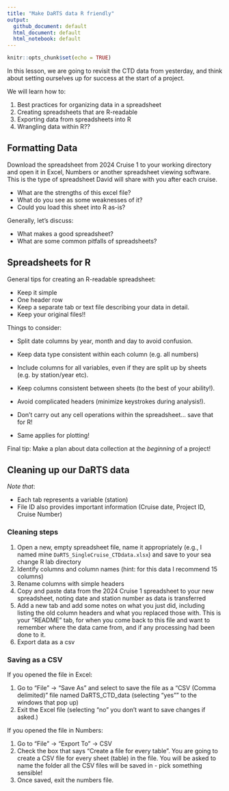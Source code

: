 ```yaml
---
title: "Make DaRTS data R friendly"
output: 
  github_document: default
  html_document: default
  html_notebook: default
---
```


```r
knitr::opts_chunk$set(echo = TRUE)
```

In this lesson, we are going to revisit the CTD data from yesterday, and think about setting ourselves up for success at the start of a project.

We will learn how to:

1.  Best practices for organizing data in a spreadsheet
2.  Creating spreadsheets that are R-readable
3.  Exporting data from spreadsheets into R
4.  Wrangling data within R??

## Formatting Data

Download the spreadsheet from 2024 Cruise 1 to your working directory and open it in Excel, Numbers or another spreadsheet viewing software. This is the type of spreadsheet David will share with you after each cruise.

* What are the strengths of this excel file?
* What do you see as some weaknesses of it?
* Could you load this sheet into R as-is?

Generally, let's discuss:  

* What makes a good spreadsheet?
* What are some common pitfalls of spreadsheets?

## Spreadsheets for R

General tips for creating an R-readable spreadsheet:  

* Keep it simple
* One header row
* Keep a separate tab or text file describing your data in detail.
* Keep your original files!!

Things to consider:  

* Split date columns by year, month and day to avoid confusion. 

* Keep data type consistent within each column (e.g. all numbers)

* Include columns for all variables, even if they are split up by sheets (e.g. by station/year etc). 

* Keep columns consistent between sheets (to the best of your ability!).  

* Avoid complicated headers (minimize keystrokes during analysis!). 

* Don't carry out any cell operations within the spreadsheet... save that for R!  

* Same applies for plotting!  

Final tip: Make a plan about data collection at the *beginning* of a project!

## Cleaning up our DaRTS data

*Note that*: 

* Each tab represents a variable (station) 
* File ID also provides important information (Cruise date, Project ID, Cruise Number) 

### Cleaning steps

1. Open a new, empty spreadsheet file, name it appropriately (e.g., I named mine `DaRTS_SingleCruise_CTDdata.xlsx`) and save to your sea change R lab directory
2. Identify columns and column names (hint: for this data I recommend 15 columns)
3. Rename columns with simple headers
4. Copy and paste data from the 2024 Cruise 1 spreadsheet to your new spreadsheet, noting date and station number as data is transferred
5. Add a new tab and add some notes on what you just did, including listing the old column headers and what you replaced those with. This is your "README" tab, for when you come back to this file and want to remember where the data came from, and if any processing had been done to it.
5. Export data as a csv


### Saving as a CSV

If you opened the file in Excel:

1. Go to "File" -> "Save As" and select to save the file as a "CSV (Comma delimited)" file named DaRTS_CTD_data (selecting "yes"" to the windows that pop up)
2. Exit the Excel file (selecting "no" you don't want to save changes if asked.) 


If you opened the file in Numbers:

1. Go to "File" -> "Export To" -> CSV
2. Check the box that says "Create a file for every table". You are going to create a CSV file for every sheet (table) in the file. You will be asked to name the folder all the CSV files will be saved in - pick something sensible!
3. Once saved, exit the numbers file.

